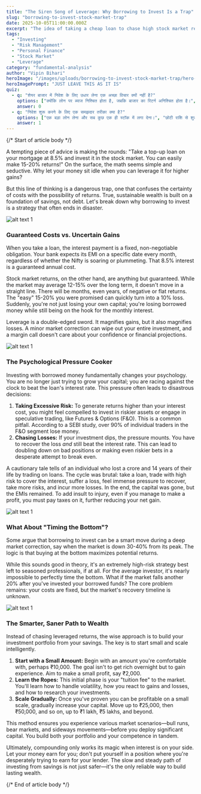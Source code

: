 ```yaml
---
title: "The Siren Song of Leverage: Why Borrowing to Invest Is a Trap"
slug: "borrowing-to-invest-stock-market-trap"
date: 2025-10-05T11:00:00.000Z
excerpt: "The idea of taking a cheap loan to chase high stock market returns is tempting, but it's a strategy fraught with hidden risks. This article breaks down why investing with borrowed money can lead to financial ruin and offers a smarter path to wealth creation."
tags:
  - "Investing"
  - "Risk Management"
  - "Personal Finance"
  - "Stock Market"
  - "Leverage"
category: "fundamental-analysis"
author: "Vipin Bihari"
heroImage: "/images/uploads/borrowing-to-invest-stock-market-trap/hero-image.jpg"
heroImagePrompt: "JUST LEAVE THIS AS IT IS"
quiz:
  - q: "शेयर बाजार में निवेश के लिए उधार लेना एक अच्छा विचार क्यों नहीं है?"
    options: ["क्योंकि लोन पर ब्याज निश्चित होता है, जबकि बाजार का रिटर्न अनिश्चित होता है।", "क्योंकि आप हमेशा 15% से अधिक कमाएंगे।", "क्योंकि यह धन बनाने का सबसे तेज़ तरीका है।"]
    answer: 0
  - q: "निवेश शुरू करने के लिए एक समझदार तरीका क्या है?"
    options: ["एक बड़ा लोन लेना और सब कुछ एक ही स्टॉक में लगा देना।", "छोटी राशि से शुरू करना और धीरे-धीरे अनुभव के साथ बढ़ाना।", "केवल वायदा और विकल्प (F&O) में व्यापार करना।"]
    answer: 1
---
```


{/*  Start of article body  */}

A tempting piece of advice is making the rounds: "Take a top-up loan on your mortgage at 8.5% and invest it in the stock market. You can easily make 15-20% returns!" On the surface, the math seems simple and seductive. Why let your money sit idle when you can leverage it for higher gains?

But this line of thinking is a dangerous trap, one that confuses the certainty of costs with the possibility of returns. True, sustainable wealth is built on a foundation of savings, not debt. Let's break down why borrowing to invest is a strategy that often ends in disaster.

![alt text 1](/images/uploads/borrowing-to-invest-stock-market-trap/image1.png)

### Guaranteed Costs vs. Uncertain Gains

When you take a loan, the interest payment is a fixed, non-negotiable obligation. Your bank expects its EMI on a specific date every month, regardless of whether the Nifty is soaring or plummeting. That 8.5% interest is a guaranteed annual cost.

Stock market returns, on the other hand, are anything but guaranteed. While the market may average 12-15% over the long term, it doesn't move in a straight line. There will be months, even years, of negative or flat returns. The "easy" 15-20% you were promised can quickly turn into a 10% loss. Suddenly, you're not just losing your own capital; you're losing borrowed money while still being on the hook for the monthly interest.

Leverage is a double-edged sword. It magnifies gains, but it also magnifies losses. A minor market correction can wipe out your entire investment, and a margin call doesn't care about your confidence or financial projections.

![alt text 1](/images/uploads/borrowing-to-invest-stock-market-trap/image2.png)

### The Psychological Pressure Cooker

Investing with borrowed money fundamentally changes your psychology. You are no longer just trying to grow your capital; you are racing against the clock to beat the loan's interest rate. This pressure often leads to disastrous decisions:

1.  **Taking Excessive Risk:** To generate returns higher than your interest cost, you might feel compelled to invest in riskier assets or engage in speculative trading, like Futures & Options (F&O). This is a common pitfall. According to a SEBI study, over 90% of individual traders in the F&O segment lose money.
2.  **Chasing Losses:** If your investment dips, the pressure mounts. You have to recover the loss *and* still beat the interest rate. This can lead to doubling down on bad positions or making even riskier bets in a desperate attempt to break even.

A cautionary tale tells of an individual who lost a crore and 14 years of their life by trading on loans. The cycle was brutal: take a loan, trade with high risk to cover the interest, suffer a loss, feel immense pressure to recover, take more risks, and incur more losses. In the end, the capital was gone, but the EMIs remained. To add insult to injury, even if you manage to make a profit, you must pay taxes on it, further reducing your net gain.

![alt text 1](/images/uploads/borrowing-to-invest-stock-market-trap/image3.png)

### What About "Timing the Bottom"?

Some argue that borrowing to invest can be a smart move during a deep market correction, say when the market is down 30-40% from its peak. The logic is that buying at the bottom maximizes potential returns.

While this sounds good in theory, it's an extremely high-risk strategy best left to seasoned professionals, if at all. For the average investor, it's nearly impossible to perfectly time the bottom. What if the market falls another 20% after you've invested your borrowed funds? The core problem remains: your costs are fixed, but the market's recovery timeline is unknown.

![alt text 1](/images/uploads/borrowing-to-invest-stock-market-trap/image4.png)

### The Smarter, Saner Path to Wealth

Instead of chasing leveraged returns, the wise approach is to build your investment portfolio from your savings. The key is to start small and scale intelligently.

1.  **Start with a Small Amount:** Begin with an amount you're comfortable with, perhaps ₹10,000. The goal isn't to get rich overnight but to gain experience. Aim to make a small profit, say ₹2,000.
2.  **Learn the Ropes:** This initial phase is your "tuition fee" to the market. You'll learn how to handle volatility, how you react to gains and losses, and how to research your investments.
3.  **Scale Gradually:** Once you've proven you can be profitable on a small scale, gradually increase your capital. Move up to ₹25,000, then ₹50,000, and so on, up to ₹1 lakh, ₹5 lakhs, and beyond.

This method ensures you experience various market scenarios—bull runs, bear markets, and sideways movements—before you deploy significant capital. You build both your portfolio and your competence in tandem.

Ultimately, compounding only works its magic when interest is on your side. Let your money earn for you; don't put yourself in a position where you're desperately trying to earn for your lender. The slow and steady path of investing from savings is not just safer—it's the only reliable way to build lasting wealth.

{/*  End of article body  */}